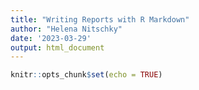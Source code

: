 ```yaml
---
title: "Writing Reports with R Markdown"
author: "Helena Nitschky"
date: '2023-03-29'
output: html_document
---
```


```r
knitr::opts_chunk$set(echo = TRUE)
```

```r

```

